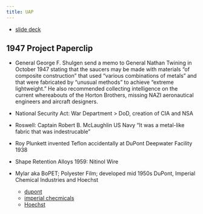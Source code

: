```yaml
---
title: UAP 
---
```


- [slide deck](https://docs.google.com/presentation/d/1p0OU3k0EM4z7wFYwadJHMudykwMgPzO3B8qgoPjb3sg/edit#slide=id.gf6bde983ec_0_200)

## 1947 Project Paperclip 

- General George F. Shulgen send a memo to General Nathan Twining in October 1947 stating that the saucers may be made with materials "of composite construction" that used "various combinations of metals" and that were fabricated by "unusual methods" to achieve "extreme lightweight." He also recommended collecting intelligence on the current whereabouts of the Horton Brothers, missing NAZI aeronautical engineers and aircraft designers.

- National Security Act: War Department > DoD, creation of CIA and NSA

- Roswell: Captain Robert B. McLaughlin US Navy "It was a metal-like fabric that was indestrucable"

- Roy Plunkett invented Teflon accidentally at DuPont Deepwater Facility 1938 

- Shape Retention Alloys 1959: Nitinol Wire

- Mylar aka BoPET; Polyester Film; developed mid 1950s DuPont, Imperial Chemical Industries and Hoechst
    - [dupont](https://en.wikipedia.org/wiki/DuPont#History)
    - [imperial checmicals](https://en.wikipedia.org/wiki/Imperial_Chemical_Industries)
    - [Hoechst](https://en.wikipedia.org/wiki/Hoechst_AG)